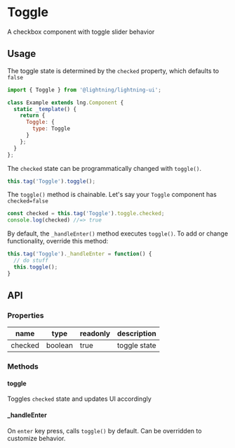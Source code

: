 
# Toggle

A checkbox component with toggle slider behavior

## Usage

The toggle state is determined by the `checked` property, which defaults to `false`

```js
import { Toggle } from '@lightning/lightning-ui';

class Example extends lng.Component {
  static _template() {
    return {
      Toggle: {
        type: Toggle
      }
    };
  }
};
```

<Preview>
  <Story id="toggle--basic" />
</Preview>

The `checked` state can be programmatically changed with `toggle()`.

```js
this.tag('Toggle').toggle();
```

The `toggle()` method is chainable. Let's say your `Toggle` component has `checked=false`

```js
const checked = this.tag('Toggle').toggle.checked;
console.log(checked) //=> true
```

By default, the `_handleEnter()` method executes `toggle()`. To add or change functionality, override this method:

```js
this.tag('Toggle')._handleEnter = function() {
  // do stuff
  this.toggle();
}
```

## API

### Properties

name|type|readonly|description
--|--|--|--
checked|boolean|true|toggle state

### Methods

#### toggle

Toggles `checked` state and updates UI accordingly

#### _handleEnter

On `enter` key press, calls `toggle()` by default. Can be overridden to customize behavior.